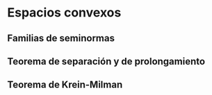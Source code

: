 # Espacios convexos

## Familias de seminormas

## Teorema de separación y de prolongamiento

## Teorema de Krein-Milman
